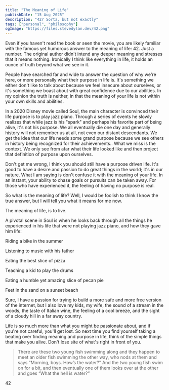 ```yaml
---
title: "The Meaning of Life"
publishDate: "15 Aug 2025"
description: "42? Sorta, but not exactly"
tags: ["personal", "philosophy"]
ogImage: "https://files.stevedylan.dev/42.png"
---
```


Even if you haven't read the book or seen the movie, you are likely familiar with the famous yet humorous answer to the meaning of life: 42. Just a number. The original author didn't intend any deeper meaning and stresses that it means nothing. Ironically I think like everything in life, it holds an ounce of truth beyond what we see in it.

People have searched far and wide to answer the question of why we're here, or more personally what their purpose in life is. It's something we either don't like to talk about because we feel insecure about ourselves, or it's something we boast about with great confidence due to our abilities. In my opinion the truth is neither, in that the meaning of your life is not within your own skills and abilities.

In a 2020 Disney movie called Soul, the main character is convinced their life purpose is to play jazz piano. Through a series of events he slowly realizes that while jazz is his "spark" and perhaps his favorite part of being alive, it's not his purpose. We all eventually die one day and generally history will not remember us at all, not even our distant descendants. We get the idea that our life needs some grand purpose because we see others in history being recognized for their achievements.. What we miss is the context. We only see from afar what their life looked like and then project that definition of purpose upon ourselves.

Don't get me wrong, I think you should still have a purpose driven life. It's good to have a desire and passion to do great things in the world; it's in our nature. What I am saying is don't confuse it with the meaning of your life. In an instant, your ability to chase goals or pursuits can be taken away. For those who have experienced it, the feeling of having no purpose is real.

So what is the meaning of life? Well, I would be foolish to think I know the true answer, but I will tell you what it means for me now.

The meaning of life, is to live.

A pivotal scene in Soul is when he looks back through all the things he experienced in his life that were not playing jazz piano, and how they gave him life:

Riding a bike in the summer

Listening to music with his father

Eating the best slice of pizza

Teaching a kid to play the drums

Eating a humble yet amazing slice of pecan pie

Feet in the sand on a sunset beach

Sure, I have a passion for trying to build a more safe and more free version of the internet, but I also love my kids, my wife, the sound of a stream in the woods, the taste of Italian wine, the feeling of a cool breeze, and the sight of a cloudy hill in a far away country.

Life is so much more than what you might be passionate about, and if you're not careful, you'll get lost. So next time you find yourself taking a beating over finding meaning and purpose in life, think of the simple things that make you alive. Don't lose site of what's right in front of you.

> There are these two young fish swimming along and they happen to meet an older fish swimming the other way, who nods at them and says “Morning, boys. How’s the water?” And the two young fish swim on for a bit, and then eventually one of them looks over at the other and goes “What the hell is water?”

42
